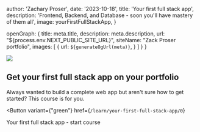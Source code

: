 
  author: 'Zachary Proser',
  date: '2023-10-18',
  title: 'Your first full stack app', 
  description: 'Frontend, Backend, and Database - soon you&apos;ll have mastery of them all',
  image: yourFirstFullStackApp, 
}

  openGraph: {
    title: meta.title,
    description: meta.description,
    url: "${process.env.NEXT_PUBLIC_SITE_URL}", 
    siteName: "Zack Proser portfolio",
    images: [
      {
        url: `${generateOgUrl(meta)}`,
      }
    ]
  }
}


<img src={yourFirstFullStackApp.src} />

## Get your first full stack app on your portfolio

Always wanted to build a complete web app but aren't sure how to get started? This course is for you.

<Button 
  variant={"green"}
  href={`/learn/your-first-full-stack-app/0`}
>
Your first full stack app - start course
</Button>

